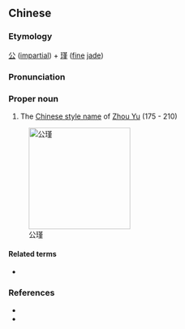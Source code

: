 ==Chinese==
{{zh-forms}}

===Etymology===
[[公]] ([[impartial]]) + [[瑾]] ([[fine]] [[jade]])

===Pronunciation===
{{zh-pron
|m=Gōngjǐn
|cat=pn
}}

===Proper noun===
{{zh-proper noun}}

# The [[w:Chinese style name|Chinese style name]] of [[w:Zhou Yu|Zhou Yu]] (175 - 210)

[[Image:ZhouYu.jpg|200px|thumb|right|公瑾]]

====Related terms====
* {{l|zh|周瑜}}

===References===
* {{pedialite|Zhou Yu}}
* {{pedialite|周瑜|lang=zh}}